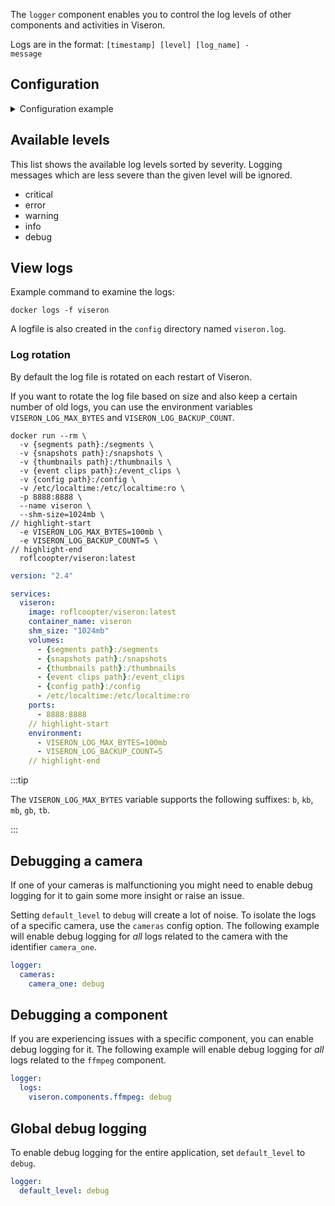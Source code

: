 


<ComponentHeader meta={ComponentMetadata} />

The `logger` component enables you to control the log levels of other components and activities in Viseron.

Logs are in the format: <code>[timestamp] [level] [log_name] - message</code>

## Configuration

<details>
  <summary>Configuration example</summary>

```yaml title="/config/config.yaml"
logger:
  default_level: info
  logs:
    viseron.components.ffmpeg: debug
    viseron.components.edgetpu: debug
  cameras:
    camera_one: debug
```

</details>

<ComponentConfiguration config={config} />

## Available levels

This list shows the available log levels sorted by severity.
Logging messages which are less severe than the given level will be ignored.

- critical
- error
- warning
- info
- debug

## View logs

Example command to examine the logs:

```shell
docker logs -f viseron
```

A logfile is also created in the `config` directory named `viseron.log`.

### Log rotation

By default the log file is rotated on each restart of Viseron.

If you want to rotate the log file based on size and also keep a certain number of old logs, you can use the environment variables `VISERON_LOG_MAX_BYTES` and `VISERON_LOG_BACKUP_COUNT`.

<Tabs groupId="docker-type">
<TabItem value="docker" label="Docker">

```shell
docker run --rm \
  -v {segments path}:/segments \
  -v {snapshots path}:/snapshots \
  -v {thumbnails path}:/thumbnails \
  -v {event clips path}:/event_clips \
  -v {config path}:/config \
  -v /etc/localtime:/etc/localtime:ro \
  -p 8888:8888 \
  --name viseron \
  --shm-size=1024mb \
// highlight-start
  -e VISERON_LOG_MAX_BYTES=100mb \
  -e VISERON_LOG_BACKUP_COUNT=5 \
// highlight-end
  roflcoopter/viseron:latest
```

</TabItem>
<TabItem value="docker-compose" label="Docker-Compose">

```yaml
version: "2.4"

services:
  viseron:
    image: roflcoopter/viseron:latest
    container_name: viseron
    shm_size: "1024mb"
    volumes:
      - {segments path}:/segments
      - {snapshots path}:/snapshots
      - {thumbnails path}:/thumbnails
      - {event clips path}:/event_clips
      - {config path}:/config
      - /etc/localtime:/etc/localtime:ro
    ports:
      - 8888:8888
    // highlight-start
    environment:
      - VISERON_LOG_MAX_BYTES=100mb
      - VISERON_LOG_BACKUP_COUNT=5
    // highlight-end

```

</TabItem>
</Tabs>

:::tip

The `VISERON_LOG_MAX_BYTES` variable supports the following suffixes: `b`, `kb`, `mb`, `gb`, `tb`.

:::

## Debugging a camera

If one of your cameras is malfunctioning you might need to enable debug logging for it to gain some more insight or raise an issue.

Setting `default_level` to `debug` will create a lot of noise.
To isolate the logs of a specific camera, use the `cameras` config option.
The following example will enable debug logging for _all_ logs related to the camera with the identifier `camera_one`.

```yaml title="/config/config.yaml"
logger:
  cameras:
    camera_one: debug
```

## Debugging a component

If you are experiencing issues with a specific component, you can enable debug logging for it.
The following example will enable debug logging for _all_ logs related to the `ffmpeg` component.

```yaml title="/config/config.yaml"
logger:
  logs:
    viseron.components.ffmpeg: debug
```

## Global debug logging

To enable debug logging for the entire application, set `default_level` to `debug`.

```yaml title="/config/config.yaml"
logger:
  default_level: debug
```
